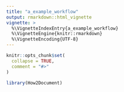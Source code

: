 ```yaml
---
title: "a_example_workflow"
output: rmarkdown::html_vignette
vignette: >
  %\VignetteIndexEntry{a_example_workflow}
  %\VignetteEngine{knitr::rmarkdown}
  %\VignetteEncoding{UTF-8}
---
```


```r
knitr::opts_chunk$set(
  collapse = TRUE,
  comment = "#>"
)
```

```r
library(How2Document)
```
